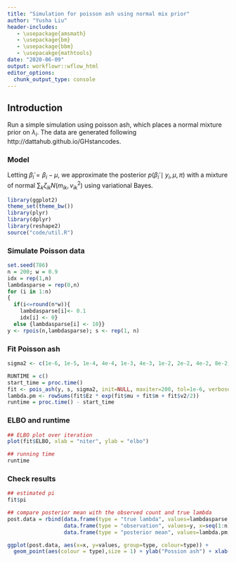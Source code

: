 ```yaml
---
title: "Simulation for poisson ash using normal mix prior"
author: "Yusha Liu"
header-includes:
   - \usepackage{amsmath}
   - \usepackage{bm}
   - \usepackage{bbm}
   - \usepacakge{mathtools}
date: "2020-06-09"
output: workflowr::wflow_html
editor_options:
  chunk_output_type: console
---
```


## Introduction
Run a simple simulation using poisson ash, which places a normal mixture prior on $\lambda_i$. The data are generated following http://dattahub.github.io/GHstancodes.

### Model
\begin{align}
y_i & \sim Pois(s_i \lambda_i) \\
\beta_i & = \log(\lambda_i) \sim \sum_k \pi_k N(\mu, \sigma_k^2) \\
\end{align}
Letting $\tilde{\beta}_i = \beta_i - \mu$, we approximate the posterior $p(\tilde{\beta}_i \mid y_i, \mu, \pi)$ with a mixture of normal $\sum_k \zeta_{ik} N(m_{ik}, v_{ik}^2)$ using variational Bayes. 

```r
library(ggplot2)
theme_set(theme_bw())
library(plyr)
library(dplyr)
library(reshape2)
source("code/util.R")
```

### Simulate Poisson data
```r
set.seed(786)
n = 200; w = 0.9
idx = rep(1,n)
lambdasparse = rep(0,n)
for (i in 1:n)
{
  if(i<=round(n*w)){
    lambdasparse[i]<- 0.1
    idx[i] <- 0}
  else {lambdasparse[i] <- 10}}
y <- rpois(n,lambdasparse); s <- rep(1, n)
```

### Fit Poisson ash
```r
sigma2 <- c(1e-6, 1e-5, 1e-4, 4e-4, 1e-3, 4e-3, 1e-2, 2e-2, 4e-2, 8e-2, 0.16, 0.32, 0.64, 1, 2, 4, 8, 16)

RUNTIME = c()
start_time = proc.time()
fit <- pois_ash(y, s, sigma2, init=NULL, maxiter=200, tol=1e-6, verbose=FALSE)
lambda.pm <- rowSums(fit$Ez * exp(fit$mu + fit$m + fit$v2/2))
runtime = proc.time() - start_time
```

### ELBO and runtime
```r
## ELBO plot over iteration
plot(fit$ELBO, xlab = "niter", ylab = "elbo")

## running time
runtime
```

### Check results
```r
## estimated pi
fit$pi

## compare posterior mean with the observed count and true lambda
post.data = rbind(data.frame(type = "true lambda", values=lambdasparse, x=seq(1:n)),
                  data.frame(type = "observation", values=y, x=seq(1:n)),
                  data.frame(type = "posterior mean", values=lambda.pm, x=seq(1:n)))

ggplot(post.data, aes(x=x, y=values, group=type, colour=type)) + 
  geom_point(aes(colour = type),size = 1) + ylab("Possion ash") + xlab(expression(y))+facet_grid(type~.,scales="free_y") + ylim(range(y))
```
